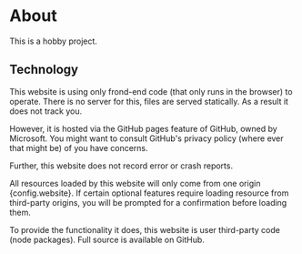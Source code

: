 
# About

This is a hobby project.

## Technology

This website is using only frond-end code (that only runs in the browser) to operate. There is no server for this,
files are served statically. As a result it does not track you.

However, it is hosted via the <Anchor href="https://pages.github.com/">GitHub pages</Anchor> feature of GitHub,
owned by Microsoft. You might want to consult GitHub's privacy policy (where ever that might be) of you have concerns.

Further, this website does not record error or crash reports.

All resources loaded by this website will only come from one origin <span className="font-mono">{config.website}</span>.
If certain optional features require loading resource from third-party origins, you will be prompted for a confirmation before loading them.

To provide the functionality it does, this website is user third-party code (node packages).
<Anchor href={config.githubRepository}>Full source</Anchor> is available on GitHub.